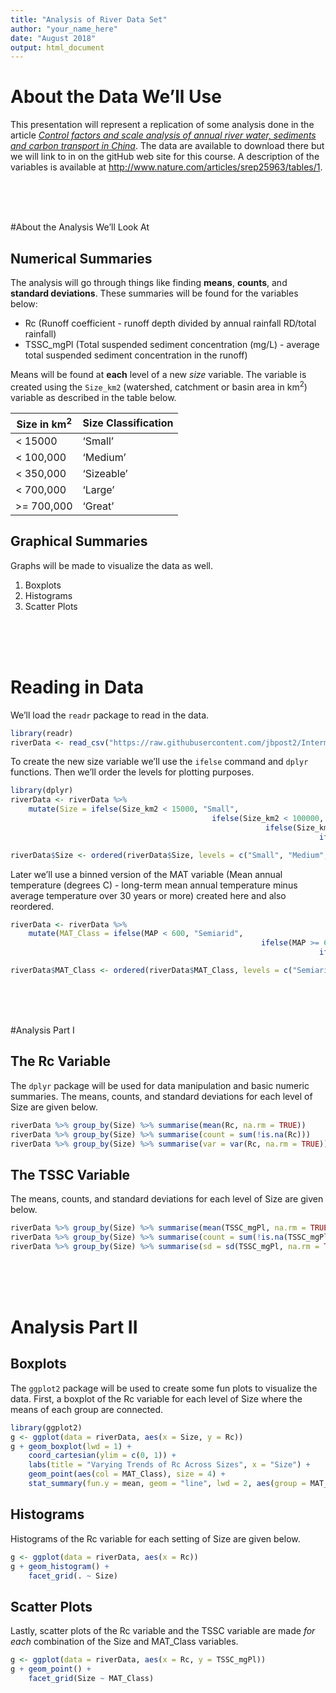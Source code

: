 ---
title: "Analysis of River Data Set"
author: "your_name_here"
date: "August 2018"
output: html_document
---

# About the Data We'll Use  

This presentation will represent a replication of some analysis done in the article [*Control factors and scale analysis of annual river water, sediments and carbon transport in China*](http://www.nature.com/articles/srep25963).  The data are available to download there but we will link to in on the gitHub web site for this course.  A description of the variables is available at <http://www.nature.com/articles/srep25963/tables/1>.  

<br>
<br>
<br>

#About the Analysis We'll Look At  

## Numerical Summaries  

The analysis will go through things like finding **means**, **counts**, and **standard deviations**.  These summaries will be found for the variables below:  

 - Rc (Runoff coefficient - runoff depth divided by annual rainfall RD/total rainfall)  
 - TSSC_mgPl (Total suspended sediment concentration (mg/L)	- average total suspended sediment concentration in the runoff)  
 
Means will be found at **each** level of a new *size* variable.  The variable is created using the `Size_km2` (watershed, catchment or basin area in km^2^) variable as described in the table below.  

Size in km^2^ | Size Classification 
--------------|--------------------
< 15000       | 'Small'
< 100,000     | 'Medium'
< 350,000     | 'Sizeable'
< 700,000     | 'Large'
>= 700,000    | 'Great'
 
## Graphical Summaries  
 
Graphs will be made to visualize the data as well.  
 
 1. Boxplots  
 2. Histograms
 3. Scatter Plots  

<br>
<br>
<br>

# Reading in Data

We'll load the `readr` package to read in the data.

```{r, echo = FALSE, message = FALSE}
library(readr)
riverData <- read_csv("https://raw.githubusercontent.com/jbpost2/IntermediateR/master/datasets/river.csv")
```

To create the new size variable we'll use the `ifelse` command and `dplyr` functions.  Then we'll order the levels for plotting purposes.

```{r}
library(dplyr)
riverData <- riverData %>% 
	mutate(Size = ifelse(Size_km2 < 15000, "Small", 
											 ifelse(Size_km2 < 100000, "Medium", 
											 			 ifelse(Size_km2 < 350000, "Sizeable", 
											 			 			 ifelse(Size_km2 < 700000, "Large", "Great")))))

riverData$Size <- ordered(riverData$Size, levels = c("Small", "Medium", "Sizeable", "Large", "Great"))
```

Later we'll use a binned version of the MAT variable (Mean annual temperature (degrees C)	- long-term mean annual temperature minus average temperature over 30 years or more) created here and also reordered.

```{r}
riverData <- riverData %>% 
	mutate(MAT_Class = ifelse(MAP < 600, "Semiarid",
														ifelse(MAP >= 600 & MAP < 850, "Moist", 
																	 ifelse(MAP >= 850 & MAP < 1500, "Humid", "Wet"))))

riverData$MAT_Class <- ordered(riverData$MAT_Class, levels = c("Semiarid", "Moist", "Humid", "Wet"))
```

<br>
<br>
<br>

#Analysis Part I  

## The Rc Variable

The `dplyr` package will be used for data manipulation and basic numeric summaries.  The means, counts, and standard deviations for each level of Size are given below.  

```{r, eval = FALSE}
riverData %>% group_by(Size) %>% summarise(mean(Rc, na.rm = TRUE))
riverData %>% group_by(Size) %>% summarise(count = sum(!is.na(Rc)))
riverData %>% group_by(Size) %>% summarise(var = var(Rc, na.rm = TRUE))
```

## The TSSC Variable

The means, counts, and standard deviations for each level of Size are given below.  

```{r}
riverData %>% group_by(Size) %>% summarise(mean(TSSC_mgPl, na.rm = TRUE))
riverData %>% group_by(Size) %>% summarise(count = sum(!is.na(TSSC_mgPl)))
riverData %>% group_by(Size) %>% summarise(sd = sd(TSSC_mgPl, na.rm = TRUE))
```

<br>
<br>
<br>

# Analysis Part II  

## Boxplots

The `ggplot2` package will be used to create some fun plots to visualize the data.  First, a boxplot of the Rc variable for each level of Size where the means of each group are connected.  

```{r}
library(ggplot2)
g <- ggplot(data = riverData, aes(x = Size, y = Rc))
g + geom_boxplot(lwd = 1) + 
	coord_cartesian(ylim = c(0, 1)) + 
	labs(title = "Varying Trends of Rc Across Sizes", x = "Size") + 
	geom_point(aes(col = MAT_Class), size = 4) + 
	stat_summary(fun.y = mean, geom = "line", lwd = 2, aes(group = MAT_Class, col = MAT_Class))
```	
	
## Histograms  

Histograms of the Rc variable for each setting of Size are given below.

```{r}
g <- ggplot(data = riverData, aes(x = Rc))
g + geom_histogram() + 
	facet_grid(. ~ Size)
```

## Scatter Plots

Lastly, scatter plots of the Rc variable and the TSSC variable are made *for each* combination of the Size and MAT_Class variables.  

```{r}
g <- ggplot(data = riverData, aes(x = Rc, y = TSSC_mgPl))  
g + geom_point() + 
	facet_grid(Size ~ MAT_Class)
```
